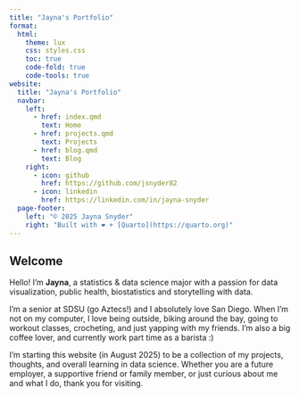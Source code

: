```yaml
---
title: "Jayna's Portfolio"
format:
  html:
    theme: lux
    css: styles.css
    toc: true
    code-fold: true
    code-tools: true
website:
  title: "Jayna's Portfolio"
  navbar:
    left:
      - href: index.qmd
        text: Home
      - href: projects.qmd
        text: Projects
      - href: blog.qmd
        text: Blog
    right:
      - icon: github
        href: https://github.com/jsnyder82
      - icon: linkedin
        href: https://linkedin.com/in/jayna-snyder
  page-footer:
    left: "© 2025 Jayna Snyder"
    right: "Built with ❤ + [Quarto](https://quarto.org)"
---
```



## Welcome

Hello! I'm **Jayna**, a statistics & data science major with a passion for data visualization, public health, biostatistics and storytelling with data.

I'm a senior at SDSU (go Aztecs!) and I absolutely love San Diego. When I'm not on my computer, I love being outside, biking around the bay, going to workout classes, crocheting, and just yapping with my friends. I'm also a big coffee lover, and currently work part time as a barista :) 

I'm starting this website (in August 2025) to be a collection of my projects, thoughts, and overall learning in data science. Whether you are a future employer, a supportive friend or family member, or just curious about me and what I do, thank you for visiting.






